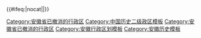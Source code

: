 {{Navbox
|listclass = hlist
|name = 安徽省历史二级政区
|state = {{{state<includeonly>|autocollapse</includeonly>}}}
|title = [[安徽省]]历史二级政区
|group1=1800年
|list1={{Navbox subgroup
|list1style = background:#ddddff;text-align:center;
|list1=1800年，安徽省有8[[府 (行政区划)|府]]、5[[直隶州]]
|group2=府
|list2=
* [[安庆府]]
* [[徽州府]]
* [[宁国府]]
* [[池州府]]
* [[太平府 (安徽省)|太平府]]
* [[庐州府]]
* [[凤阳府]]
* [[颍州府]] 
|group3=直隶州
|list3=
* [[广德直隶州]]
* [[滁州直隶州]]
* [[和州直隶州]]
* [[六安直隶州]]
* [[泗州直隶州]]
}}
|group2=1920年
|list2={{Navbox subgroup
|list1style = background:#ddddff;text-align:center;
|list1=1920年，[[安徽省 (中華民國)|安徽省]]有3[[道 (行政区划)|道]]
|group2=道
|list2=
* [[安慶道]]
* [[蕪湖道]]
* [[淮泗道]]
}}
|group3=1950年
|list3={{Navbox subgroup
|list1style = background:#ddddff;text-align:center;
|list1= [[1950年]]，今安徽省地域分属[[皖南行署區|皖南行政公署]]，[[皖北行署區|皖北行政公署]]及[[苏北行政公署]]管辖
|group2=皖北行政公署
|list2=
* [[合肥市]]
* [[蚌埠市]]
* [[安庆市]]
* [[宿縣專區]]
* [[蚌埠專區]]
* [[滁县专区]]
* [[阜阳专区]]
* [[巢湖专区]]
* [[六安专区]]
* [[安庆专区]] 
|group3=皖南行政公署
|list3=
* [[芜湖市]]
* [[池州專區]]
* [[徽州专区]]
* [[宣城专区]]
* [[芜当专区]]（1950年撤销）
|group4=1952年后设
|list4=
* [[芜湖专区]]
}}
|group4=1980年
|list4={{Navbox subgroup
|list1style = background:#ddddff;text-align:center;
|list1=1980年，安徽省有8[[省辖市]]、8[[地区]]
|group2=省辖市
|list2=
* [[合肥市]]
* [[芜湖市]]
* [[蚌埠市]]
* [[淮南市]]
* [[马鞍山市]]
* [[淮北市]]
* [[铜陵市]]
* [[安庆市]]
|group3=地区
|list3=
* [[阜阳地区]]
* [[宿县地区]]
* [[滁县地区]]
* [[六安地区]]
* [[宣城地区]]
* [[巢湖地区]]
* [[徽州地区]]
* [[安庆地区]]（1988年恢复[[池州地区]]）
}}
|group5=2000年
|list5={{Navbox subgroup
|list1style = background:#ddddff;text-align:center;
|list1=2000年，安徽省有17[[地级市]]
|group2=地级市
|list2=
* [[合肥市]]
* [[芜湖市]]
* [[蚌埠市]]
* [[淮南市]]
* [[马鞍山市]]
* [[淮北市]]
* [[铜陵市]]
* [[安庆市]]
* [[黄山市]]
* [[滁州市]]
* [[阜阳市]]
* [[宿州市]]
* [[巢湖市 (地级市)|巢湖市]]
* [[六安市]]
* [[亳州市]]
* [[池州市]]
* [[宣城市]]
}}
|group6=2015年
|list6={{Navbox subgroup
|list1style = background:#ddddff;text-align:center;
|list1=2015年，安徽省有16[[地级市]]
|group2=地级市
|list2=
* [[合肥市]]
* [[芜湖市]]
* [[蚌埠市]]
* [[淮南市]]
* [[马鞍山市]]
* [[淮北市]]
* [[铜陵市]]
* [[安庆市]]
* [[黄山市]]
* [[滁州市]]
* [[阜阳市]]
* [[宿州市]]
* [[六安市]]
* [[亳州市]]
* [[池州市]]
* [[宣城市]]
}}
|belowstyle = text-align: left; font-size: 80%;
|below= {{中国历史二级政区模板索引}}
}}<includeonly>
{{#ifeq:{{{1}}}|nocat||[[Category:安徽省已撤消的行政区]]}}</includeonly><noinclude>
[[Category:中国历史二级政区模板]]
[[Category:安徽省已撤消的行政区]]
[[Category:安徽行政区划模板]]
[[Category:安徽历史模板]] 
</noinclude>